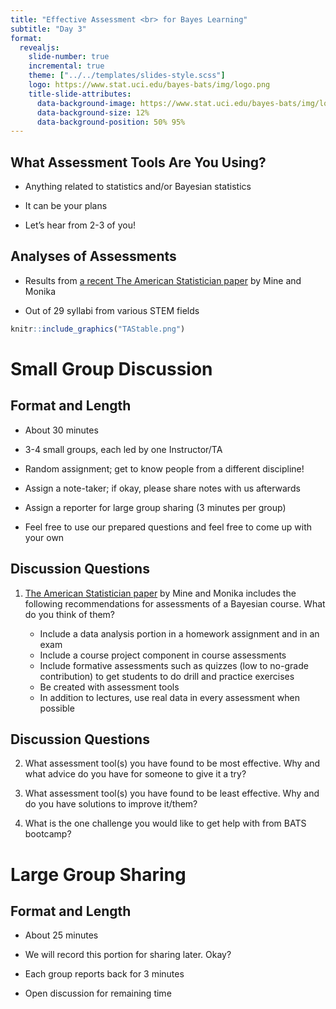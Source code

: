 ```yaml
---
title: "Effective Assessment <br> for Bayes Learning"
subtitle: "Day 3"
format: 
  revealjs:
    slide-number: true
    incremental: true
    theme: ["../../templates/slides-style.scss"]
    logo: https://www.stat.uci.edu/bayes-bats/img/logo.png
    title-slide-attributes: 
      data-background-image: https://www.stat.uci.edu/bayes-bats/img/logo.png
      data-background-size: 12%
      data-background-position: 50% 95%
---
```



## What Assessment Tools Are You Using?

- Anything related to statistics and/or Bayesian statistics

- It can be your plans

- Let's hear from 2-3 of you!

## Analyses of Assessments
::: nonincremental
- Results from [a recent The American Statistician paper](https://www.tandfonline.com/doi/full/10.1080/00031305.2022.2089232) by Mine and Monika

- Out of 29 syllabi from various STEM fields
:::

```r
knitr::include_graphics("TAStable.png")
```
# Small Group Discussion

## Format and Length

- About 30 minutes

- 3-4 small groups, each led by one Instructor/TA

- Random assignment; get to know people from a different discipline!

- Assign a note-taker; if okay, please share notes with us afterwards

- Assign a reporter for large group sharing (3 minutes per group)

- Feel free to use our prepared questions and feel free to come up with your own


## Discussion Questions

1. [The American Statistician paper](https://www.tandfonline.com/doi/full/10.1080/00031305.2022.2089232) by Mine and Monika includes the following recommendations for assessments of a Bayesian course. What do you think of them?

    - Include a data analysis portion in a homework assignment and in an exam
    - Include a course project component in course assessments
    - Include formative assessments such as quizzes (low to no-grade contribution) to get students to do drill and practice exercises
    - Be created with assessment tools
    - In addition to lectures, use real data in every assessment when possible

## Discussion Questions

2. What assessment tool(s) you have found to be most effective. Why and what advice do you have for someone to give it a try?

3. What assessment tool(s) you have found to be least effective. Why and do you have solutions to improve it/them?

4. What is the one challenge you would like to get help with from BATS bootcamp?

# Large Group Sharing

## Format and Length

- About 25 minutes

- We will record this portion for sharing later. Okay?

- Each group reports back for 3 minutes

- Open discussion for remaining time




